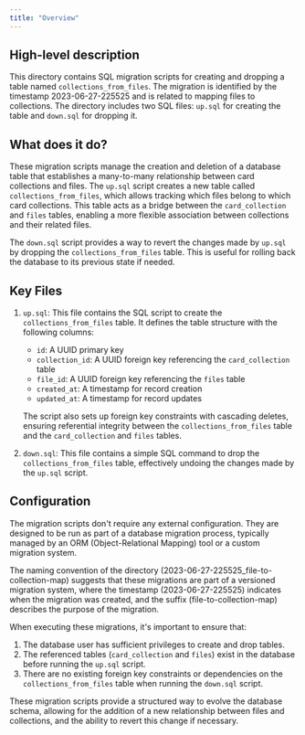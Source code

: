 ```yaml
---
title: "Overview"
---
```


## High-level description
This directory contains SQL migration scripts for creating and dropping a table named `collections_from_files`. The migration is identified by the timestamp 2023-06-27-225525 and is related to mapping files to collections. The directory includes two SQL files: `up.sql` for creating the table and `down.sql` for dropping it.

## What does it do?
These migration scripts manage the creation and deletion of a database table that establishes a many-to-many relationship between card collections and files. The `up.sql` script creates a new table called `collections_from_files`, which allows tracking which files belong to which card collections. This table acts as a bridge between the `card_collection` and `files` tables, enabling a more flexible association between collections and their related files.

The `down.sql` script provides a way to revert the changes made by `up.sql` by dropping the `collections_from_files` table. This is useful for rolling back the database to its previous state if needed.

## Key Files

1. `up.sql`:
   This file contains the SQL script to create the `collections_from_files` table. It defines the table structure with the following columns:
   - `id`: A UUID primary key
   - `collection_id`: A UUID foreign key referencing the `card_collection` table
   - `file_id`: A UUID foreign key referencing the `files` table
   - `created_at`: A timestamp for record creation
   - `updated_at`: A timestamp for record updates

   The script also sets up foreign key constraints with cascading deletes, ensuring referential integrity between the `collections_from_files` table and the `card_collection` and `files` tables.

2. `down.sql`:
   This file contains a simple SQL command to drop the `collections_from_files` table, effectively undoing the changes made by the `up.sql` script.

## Configuration
The migration scripts don't require any external configuration. They are designed to be run as part of a database migration process, typically managed by an ORM (Object-Relational Mapping) tool or a custom migration system.

The naming convention of the directory (2023-06-27-225525_file-to-collection-map) suggests that these migrations are part of a versioned migration system, where the timestamp (2023-06-27-225525) indicates when the migration was created, and the suffix (file-to-collection-map) describes the purpose of the migration.

When executing these migrations, it's important to ensure that:
1. The database user has sufficient privileges to create and drop tables.
2. The referenced tables (`card_collection` and `files`) exist in the database before running the `up.sql` script.
3. There are no existing foreign key constraints or dependencies on the `collections_from_files` table when running the `down.sql` script.

These migration scripts provide a structured way to evolve the database schema, allowing for the addition of a new relationship between files and collections, and the ability to revert this change if necessary.